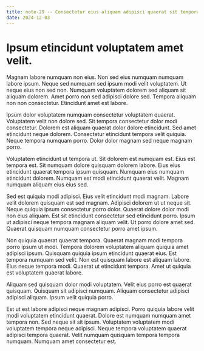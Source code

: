 ```yaml
---
title: note-29 -- Consectetur eius aliquam adipisci quaerat sit tempora sit.
date: 2024-12-03
---
```


# Ipsum etincidunt voluptatem amet velit.

Magnam labore numquam non eius. Non sed eius numquam numquam labore ipsum. Neque sed numquam sed ipsum modi velit voluptatem. Ut neque eius non sed non. Numquam voluptatem dolorem sed aliquam sit aliquam dolorem. Amet porro non sed adipisci dolore sed. Tempora aliquam non non consectetur. Etincidunt amet est labore.

Ipsum dolor voluptatem numquam consectetur voluptatem quaerat. Voluptatem velit non dolore sed. Sit tempora consectetur dolor modi consectetur. Dolorem est aliquam quaerat dolor dolore etincidunt. Sed amet etincidunt neque dolorem. Consectetur etincidunt tempora velit quiquia. Neque tempora numquam porro. Dolor dolor magnam sed neque magnam porro.

Voluptatem etincidunt ut tempora ut. Sit dolorem est numquam est. Eius est tempora est. Sit numquam dolore quisquam dolorem labore. Eius eius etincidunt quaerat tempora ipsum quisquam. Numquam eius numquam etincidunt dolorem. Numquam est modi etincidunt quaerat velit. Magnam numquam aliquam eius eius sed.

Sed est quiquia modi adipisci. Eius velit etincidunt modi magnam. Labore velit dolorem quisquam est sed magnam. Adipisci dolorem ut ut neque sit. Neque quiquia ipsum consectetur porro dolor. Quaerat dolore dolor modi non eius aliquam. Est sit etincidunt consectetur sed etincidunt porro. Ipsum ut adipisci neque tempora magnam aliquam velit. Ut porro dolore amet sed. Quaerat quisquam numquam consectetur porro amet ipsum.

Non quiquia quaerat quaerat tempora. Quaerat magnam modi tempora porro ipsum ut modi. Tempora dolorem voluptatem aliquam quiquia amet adipisci ipsum. Quisquam quiquia ipsum etincidunt quaerat eius. Est tempora numquam sed velit. Non est quisquam labore est aliquam labore. Eius neque tempora modi. Quaerat ut etincidunt tempora. Amet ut quiquia est voluptatem quaerat labore.

Aliquam sed quisquam dolor modi voluptatem. Velit eius porro est quaerat quisquam. Quisquam sit adipisci numquam. Aliquam consectetur adipisci adipisci aliquam. Ipsum velit quiquia porro.

Est ut est labore adipisci neque magnam adipisci. Porro quiquia labore velit modi voluptatem etincidunt quaerat. Dolore est numquam numquam amet tempora non. Sed neque sit sit ipsum. Voluptatem voluptatem modi voluptatem tempora neque adipisci. Neque tempora voluptatem quaerat adipisci tempora quaerat. Velit numquam quisquam tempora tempora numquam. Numquam amet consectetur est.

